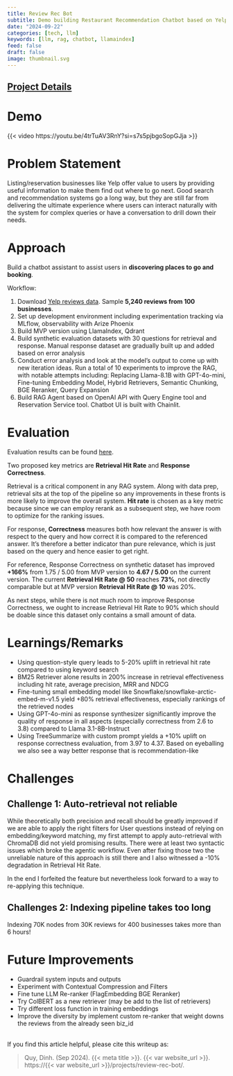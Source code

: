 ```yaml
---
title: Review Rec Bot
subtitle: Demo building Restaurant Recommendation Chatbot based on Yelp Public Data
date: "2024-09-22"
categories: [tech, llm]
keywords: [llm, rag, chatbot, llamaindex]
feed: false
draft: false
image: thumbnail.svg
---
```


::: {.callout-note appearance="simple"}
## [Project Details](https://github.com/dvquy13/review-rec-bot)
:::

# Demo

{{< video https://youtu.be/4trTuAV3RnY?si=s7s5pjbgoSopGJja >}}

# Problem Statement

Listing/reservation businesses like Yelp offer value to users by providing useful information to make them find out where to go next. Good search and recommendation systems go a long way, but they are still far from delivering the ultimate experience where users can interact naturally with the system for complex queries or have a conversation to drill down their needs.


# Approach

Build a chatbot assistant to assist users in **discovering places to go and booking**.

Workflow:

1. Download [Yelp reviews data](https://www.yelp.com/dataset). Sample **5,240 reviews from 100 businesses**.
2. Set up development environment including experimentation tracking via MLflow, observability with Arize Phoenix
3. Build MVP version using LlamaIndex, Qdrant
4. Build synthetic evaluation datasets with 30 questions for retrieval and response. Manual response dataset are gradually built up and added based on error analysis
5. Conduct error analysis and look at the model's output to come up with new iteration ideas. Run a total of 10 experiments to improve the RAG, with notable attempts including: Replacing Llama-8.1B with GPT-4o-mini, Fine-tuning Embedding Model, Hybrid Retrievers, Semantic Chunking, BGE Reranker, Query Expansion
6. Build RAG Agent based on OpenAI API with Query Engine tool and Reservation Service tool. Chatbot UI is built with Chainlit.

# Evaluation

Evaluation results can be found [here](https://drive.google.com/file/d/1GU0gnChJBBlB-xfaMEcnmGiHhUFKzfqb/view?usp=sharing).

Two proposed key metrics are **Retrieval Hit Rate** and **Response Correctness**.

Retrieval is a critical component in any RAG system. Along with data prep, retrieval sits at the top of the pipeline so any improvements in these fronts is more likely to improve the overall system. **Hit rate** is chosen as a key metric because since we can employ rerank as a subsequent step, we have room to optimize for the ranking issues. 

For response, **Correctness** measures both how relevant the answer is with respect to the query and how correct it is compared to the referenced answer. It’s therefore a better indicator than pure relevance, which is just based on the query and hence easier to get right.

For reference, Response Correctness on synthetic dataset has improved **+166%** from 1.75 / 5.00 from MVP version to **4.67 / 5.00** on the current version. The current **Retrieval Hit Rate @ 50** reaches **73%**, not directly comparable but at MVP version **Retrieval Hit Rate @ 10** was 20%.

As next steps, while there is not much room to improve Response Correctness, we ought to increase Retrieval Hit Rate to 90% which should be doable since this dataset only contains a small amount of data.

# Learnings/Remarks

- Using question-style query leads to 5-20% uplift in retrieval hit rate compared to using keyword search
- BM25 Retriever alone results in 200% increase in retrieval effectiveness including hit rate, average precision, MRR and NDCG
- Fine-tuning small embedding model like Snowflake/snowflake-arctic-embed-m-v1.5 yield +80% retrieval effectiveness, especially rankings of the retrieved nodes
- Using GPT-4o-mini as response synthesizer significantly improve the quality of response in all aspects (especially correctness from 2.6 to 3.8) compared to Llama 3.1-8B-Instruct
- Using TreeSummarize with custom prompt yields a +10% uplift on response correctness evaluation, from 3.97 to 4.37. Based on eyeballing we also see a way better response that is recommendation-like


# Challenges

## Challenge 1: Auto-retrieval not reliable

While theoretically both precision and recall should be greatly improved if we are able to apply the right filters for User questions instead of relying on embedding/keyword matching, my first attempt to apply auto-retrieval with ChromaDB did not yield promising results. There were at least two syntactic issues which broke the agentic workflow. Even after fixing those two the unreliable nature of this approach is still there and I also witnessed a -10% degradation in Retrieval Hit Rate.

In the end I forfeited the feature but nevertheless look forward to a way to re-applying this technique.

## Challenges 2: Indexing pipeline takes too long

Indexing 70K nodes from 30K reviews for 400 businesses takes more than 6 hours!


# Future Improvements

- Guardrail system inputs and outputs
- Experiment with Contextual Compression and Filters
- Fine tune LLM Re-ranker (FlagEmbedding BGE Reranker)
- Try ColBERT as a new retriever (may be add to the list of retrievers)
- Try different loss function in training embeddings
- Improve the diversity by implement custom re-ranker that weight downs the reviews from the already seen biz\_id

<br>
If you find this article helpful, please cite this writeup as:

> Quy, Dinh. (Sep 2024). {{< meta title >}}. {{< var website_url >}}. https://{{< var website_url >}}/projects/review-rec-bot/.
